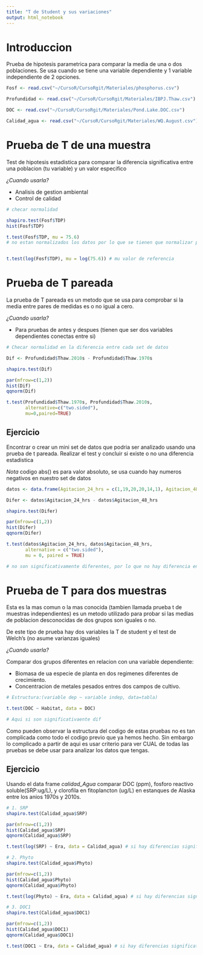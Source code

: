 ```yaml
---
title: "T de Student y sus variaciones"
output: html_notebook
---
```


# Introduccion

Prueba de hipotesis parametrica para comparar la media de una o dos poblaciones. Se usa cuando se tiene una variable dependiente y 1 variable independiente de 2 opciones.

```r
Fosf <- read.csv("~/CursoR/CursoRgit/Materiales/phosphorus.csv")

Profundidad <- read.csv("~/CursoR/CursoRgit/Materiales/IBPJ.Thaw.csv")

DOC <- read.csv("~/CursoR/CursoRgit/Materiales/Pond.Lake.DOC.csv")

Calidad_agua <- read.csv("~/CursoR/CursoRgit/Materiales/WQ.August.csv")
```

# Prueba de T de una muestra

Test de hipotesis estadistica para comparar la diferencia significativa entre una poblacion (tu variable) y un valor especifico

_¿Cuando usarla?_

* Analisis de gestion ambiental
* Control de calidad

```r
# checar normalidad

shapiro.test(Fosf$TDP)
hist(Fosf$TDP)

t.test(Fosf$TDP, mu = 75.6)
# no estan normalizados los datos por lo que se tienen que normalizar para realizar la prueba de "T":


t.test(log(Fosf$TDP), mu = log(75.6)) # mu valor de referencia

```

# Prueba de T pareada

La prueba de T pareada es un metodo que se usa para comprobar si la media entre pares de medidas es o no igual a cero.

_¿Cuando usarla?_

* Para pruebas de antes y despues (tienen que ser dos variables dependientes conectas entre si)

```r
# Checar normalidad en la diferencia entre cada set de datos

Dif <- Profundidad$Thaw.2010s - Profundidad$Thaw.1970s

shapiro.test(Dif)

par(mfrow=c(1,2))
hist(Dif)
qqnorm(Dif)

t.test(Profundidad$Thaw.1970s, Profundidad$Thaw.2010s,
       alternative=c("two.sided"),
       mu=0,paired=TRUE) 
```

## Ejercicio

Encontrar o crear un mini set de datos que podria ser analizado usando una prueba de t pareada. Realizar el test y concluir si existe o no una diferencia estadistica

_Nota_ codigo abs() es para valor absoluto, se usa cuando hay numeros negativos en nuestro set de datos

```r
datos <- data.frame(Agitacion_24_hrs = c(1,19,20,20,14,1), Agitacion_48_hrs = c(1,19,20,14,12,5), Agtacion_72_hrs = c(0,4,8,0,0,2))

Difer <- datos$Agitacion_24_hrs - datos$Agitacion_48_hrs

shapiro.test(Difer)

par(mfrow=c(1,2))
hist(Difer)
qqnorm(Difer)

t.test(datos$Agitacion_24_hrs, datos$Agitacion_48_hrs,
       alternative = c("two.sided"),
       mu = 0, paired = TRUE)

# no son significativamente diferentes, por lo que no hay diferencia entre los dos tiempos diferentes utilizados.

```

# Prueba de T para dos muestras

Esta es la mas comun o la mas conocida (tambien llamada prueba t de muestras independientes) es un metodo utilizado para probar si las medias de poblacion desconocidas de dos grupos son iguales o no.

De este tipo de prueba hay dos variables la T de student y el test de Welch's (no asume varianzas iguales)

_¿Cuando usarla?_

Comparar dos grupos diferentes en relacion con una variable dependiente:

* Biomasa de ua especie de planta en dos regimenes diferentes de crecimiento.
* Concentracion de metales pesados entres dos campos de cultivo.

```r

# Estructura:(variable dep ~ variable indep, data=tabla)

t.test(DOC ~ Habitat, data = DOC)

# Aqui si son significativaente dif
```

Como pueden observar la estructura del codigo de estas pruebas no es tan complicada como todo el codigo previo que ya hemos hecho. Sin embargo lo complicado a partir de aqui es usar criterio para ver CUAL de todas las pruebas se debe usar para analizar los datos que tengas.

## Ejercicio

Usando el data frame _calidad_Agua_ comparar DOC (ppm), fosforo reactivo soluble(SRP:ug/L), y clorofila en fitoplancton (ug/L) en estanques de Alaska entre los anios 1970s y 2010s.

```r
# 1. SRP
shapiro.test(Calidad_agua$SRP)

par(mfrow=c(1,2))
hist(Calidad_agua$SRP)
qqnorm(Calidad_agua$SRP)

t.test(log(SRP) ~ Era, data = Calidad_agua) # si hay diferencias significativas entres los anios y el fosforo reactivo soluble que hay en los estanques

# 2. Phyto
shapiro.test(Calidad_agua$Phyto)

par(mfrow=c(1,2))
hist(Calidad_agua$Phyto)
qqnorm(Calidad_agua$Phyto)

t.test(log(Phyto) ~ Era, data = Calidad_agua) # si hay diferencias significativas entres los anios y la clorofila en fitoplancton

# 3. DOC1
shapiro.test(Calidad_agua$DOC1)

par(mfrow=c(1,2))
hist(Calidad_agua$DOC1)
qqnorm(Calidad_agua$DOC1)

t.test(DOC1 ~ Era, data = Calidad_agua) # si hay diferencias significativas entre los anios y el carbono organico disuelto  

```



